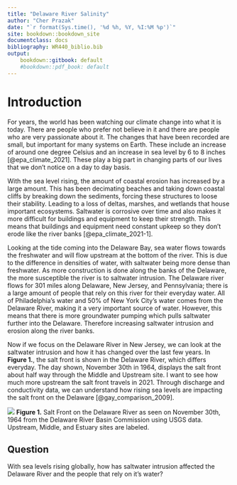 ```yaml
---
title: "Delaware River Salinity"
author: "Cher Prazak"
date: "`r format(Sys.time(), '%d %h, %Y, %I:%M %p')`"
site: bookdown::bookdown_site
documentclass: docs
bibliography: WR440_biblio.bib 
output:
    bookdown::gitbook: default
    #bookdown::pdf_book: default
---
```


# Introduction

For years, the world has been watching our climate change into what it is today.
There are people who prefer not believe in it and there are people who are very 
passionate about it. The changes that have been recorded are small, but important
for many systems on Earth. These include an increase of around one degree Celsius
and an increase in sea level by 6 to 8 inches [@epa_climate_2021]. These play a 
big part in changing parts of our lives that we don't notice on a day to day basis.

With the sea level rising, the amount of coastal erosion has increased by a large 
amount. This has been decimating beaches and taking down coastal cliffs by breaking
down the sediments, forcing these structures to loose their stability. Leading to 
a loss of deltas, marshes, and wetlands that house important ecosystems. Saltwater 
is corrosive over time and also makes it more difficult for buildings and equipment 
to keep their strength. This means that buildings and equipment need constant upkeep
so they don't erode like the river banks [@epa_climate_2021-1]. 

Looking at the tide coming into the Delaware Bay, sea water flows towards the
freshwater and will flow upstream at the bottom of the river. This is due to the
difference in densities of water, with saltwater being more dense than freshwater. 
As more construction is done along the banks of the Delaware, the more 
susceptible the river is to saltwater intrusion. The Delaware river flows for 301 
miles along Delaware, New Jersey, and Pennsylvania; there is a large amount of people 
that rely on this river for their everyday water. All of Philadelphia's water and 50% 
of New York City's water comes from the Delaware River, making it a very important 
source of water. However, this means that there is more groundwater pumping which 
pulls saltwater further into the Delaware. Therefore increasing saltwater intrusion 
and erosion along the river banks. 

Now if we focus on the Delaware River in New Jersey, we can look at the saltwater 
intrusion and how it has changed over the last few years. In **Figure 1.**, the 
salt front is shown in the Delaware River, which differs everyday. The day shown,
November 30th in 1964, displays the salt front about half way through the Middle 
and Upstream site. I want to see how much more upstream the salt front travels in 
2021. Through discharge and conductivity data, we can understand how rising sea 
levels are impacting the salt front on the Delaware [@gay_comparison_2009].


![](D_saltfront2.png)
**Figure 1.** Salt Front on the Delaware River as seen on November 30th, 1964 from 
the Delaware River Basin Commission using USGS data. Upstream, Middle, and Estuary sites are labeled.

## Question

With sea levels rising globally, how has saltwater intrusion affected the Delaware
River and the people that rely on it's water?
